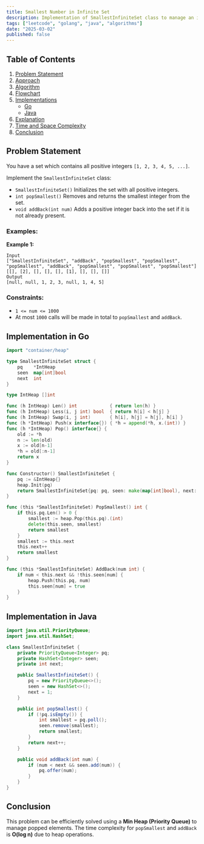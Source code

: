 ```yaml
---
title: Smallest Number in Infinite Set
description: Implementation of SmallestInfiniteSet class to manage an infinite set of numbers efficiently. Includes Go and Java implementations.
tags: ["leetcode", "golang", "java", "algorithms"]
date: "2025-03-02"
published: false
---
```


## Table of Contents

1. [Problem Statement](#problem-statement)
2. [Approach](#approach)
3. [Algorithm](#algorithm)
4. [Flowchart](#flowchart)
5. [Implementations](#implementations)
   - [Go](#implementation-in-go)
   - [Java](#implementation-in-java)
6. [Explanation](#explanation)
7. [Time and Space Complexity](#time-and-space-complexity)
8. [Conclusion](#conclusion)

## Problem Statement


You have a set which contains all positive integers `[1, 2, 3, 4, 5, ...]`.

Implement the `SmallestInfiniteSet` class:

- `SmallestInfiniteSet()` Initializes the set with all positive integers.
- `int popSmallest()` Removes and returns the smallest integer from the set.
- `void addBack(int num)` Adds a positive integer back into the set if it is not already present.

### Examples:

**Example 1:**

```
Input
["SmallestInfiniteSet", "addBack", "popSmallest", "popSmallest", "popSmallest", "addBack", "popSmallest", "popSmallest", "popSmallest"]
[[], [2], [], [], [], [1], [], [], []]
Output
[null, null, 1, 2, 3, null, 1, 4, 5]
```

### Constraints:

- `1 <= num <= 1000`
- At most `1000` calls will be made in total to `popSmallest` and `addBack`.

## Implementation in Go

```go
import "container/heap"

type SmallestInfiniteSet struct {
    pq    *IntHeap
    seen  map[int]bool
    next  int
}

type IntHeap []int

func (h IntHeap) Len() int            { return len(h) }
func (h IntHeap) Less(i, j int) bool  { return h[i] < h[j] }
func (h IntHeap) Swap(i, j int)       { h[i], h[j] = h[j], h[i] }
func (h *IntHeap) Push(x interface{}) { *h = append(*h, x.(int)) }
func (h *IntHeap) Pop() interface{} {
    old := *h
    n := len(old)
    x := old[n-1]
    *h = old[:n-1]
    return x
}

func Constructor() SmallestInfiniteSet {
    pq := &IntHeap{}
    heap.Init(pq)
    return SmallestInfiniteSet{pq: pq, seen: make(map[int]bool), next: 1}
}

func (this *SmallestInfiniteSet) PopSmallest() int {
    if this.pq.Len() > 0 {
        smallest := heap.Pop(this.pq).(int)
        delete(this.seen, smallest)
        return smallest
    }
    smallest := this.next
    this.next++
    return smallest
}

func (this *SmallestInfiniteSet) AddBack(num int) {
    if num < this.next && !this.seen[num] {
        heap.Push(this.pq, num)
        this.seen[num] = true
    }
}
```

## Implementation in Java

```java
import java.util.PriorityQueue;
import java.util.HashSet;

class SmallestInfiniteSet {
    private PriorityQueue<Integer> pq;
    private HashSet<Integer> seen;
    private int next;

    public SmallestInfiniteSet() {
        pq = new PriorityQueue<>();
        seen = new HashSet<>();
        next = 1;
    }

    public int popSmallest() {
        if (!pq.isEmpty()) {
            int smallest = pq.poll();
            seen.remove(smallest);
            return smallest;
        }
        return next++;
    }

    public void addBack(int num) {
        if (num < next && seen.add(num)) {
            pq.offer(num);
        }
    }
}
```

## Conclusion

This problem can be efficiently solved using a **Min Heap (Priority Queue)** to manage popped elements. The time complexity for `popSmallest` and `addBack` is **O(log n)** due to heap operations.

